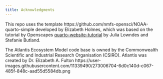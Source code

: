 ```yaml
---
title: Acknowledgments
---
```


This repo uses the template https://github.com/nmfs-opensci/NOAA-quarto-simple developed by Elizabeth Holmes, which was based on the tutorial by Openscapes [quarto-website-tutorial](https://github.com/Openscapes/quarto-website-tutorial) by Julia Lowndes and Stefanie Butland.

The Atlantis Ecosystem Model code base is owned by the Commonwealth Scientific and Industrial Research Organisation (CSIRO). Atlantis was created by Dr. Elizabeth A. Fulton 
https://user-images.githubusercontent.com/11339490/273006704-6d0c140d-c067-485f-848c-aad55d5584db.png
